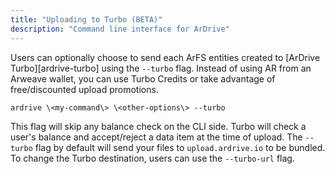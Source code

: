 ```yaml
---
title: "Uploading to Turbo (BETA)"
description: "Command line interface for ArDrive"
---
```


Users can optionally choose to send each ArFS entities created to [ArDrive Turbo][ardrive-turbo] using the `--turbo` flag. Instead of using AR from an Arweave wallet, you can use Turbo Credits or take advantage of free/discounted upload promotions.

```shell
ardrive \<my-command\> \<other-options\> --turbo
```

This flag will skip any balance check on the CLI side. Turbo will check a user's balance and accept/reject a data item at the time of upload. The `--turbo` flag by default will send your files to `upload.ardrive.io` to be bundled. To change the Turbo destination, users can use the `--turbo-url` flag.